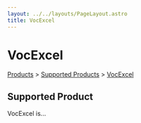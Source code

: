 ```yaml
---
layout: ../../layouts/PageLayout.astro
title: VocExcel
---
```


# VocExcel

[Products](../products) > [Supported Products](.) > [VocExcel](./vocexcel)

## Supported Product

VocExcel is...
